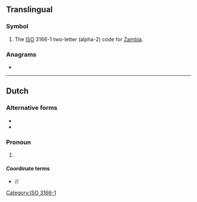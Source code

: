 {{also|zm|Zm|zm.|.zm}}
==Translingual==

===Symbol===
{{head|mul|symbol}}

# The [[ISO]] 3166-1 two-letter (alpha-2) code for [[Zambia]].

===Anagrams===

* {{l|mul|MZ}}

[[Category:ISO 3166-1]]

----

==Dutch==

===Alternative forms===
* {{l|nl|Z.M.}}
* {{l|nl|Z. M.}}

===Pronoun===
{{head|nl|pronoun}}
# {{init of|lang=nl|[[Zijne Majesteit]]||His Majesty}}

====Coordinate terms====
* {{l|nl|HM}}/{{l|nl|H.M.}}/{{l|nl|H. M.}}